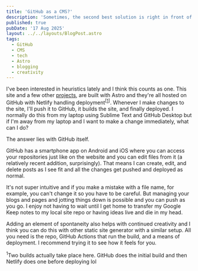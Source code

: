 ```yaml
---
title: 'GitHub as a CMS?'
description: 'Sometimes, the second best solution is right in front of you.'
published: true
pubDate: '17 Aug 2025'
layout: ../../layouts/BlogPost.astro
tags:
  - GitHub
  - CMS
  - tech
  - Astro
  - blogging
  - creativity
---
```



I've been interested in heuristics lately and I think this counts as one. This site and a few other [projects](/projects/), are built with Astro and they're all hosted on GitHub with Netlify handling deployment<sup>[<a href="#in-1">1</a>]</sup>. Whenever I make changes to the site, I'll push it to GitHub, it builds the site, and finally deployed. I normally do this from my laptop using Sublime Text and GitHub Desktop but if I'm away from my laptop and I want to make a change immediately, what can I do?

The answer lies with GitHub itself.

GitHub has a smartphone app on Android and iOS where you can access your repositories just like on the website and you can edit files from it (a relatively recent addition, surprisingly). That means I can create, edit, and delete posts as I see fit and all the changes get pushed and deployed as normal.

It's not super intuitive and if you make a mistake with a file name, for example, you can't change it so you have to be careful. But managing your blogs and pages and jotting things down is possible and you can push as you go. I enjoy not having to wait until I get home to transfer my Google Keep notes to my local site repo or having ideas live and die in my head.

Adding an element of spontaneity also helps with continued creativity and I think you can do this with other static site generator with a similar setup. All you need is the repo, GitHub Actions that run the build, and a means of deployment. I recommend trying it to see how it feels for you.

<IcebergNotes>
	<sup id="in-1">1</sup>Two builds actually take place here. GitHub does the initial build and then Netlify does one before deploying lol
</IcebergNotes>
